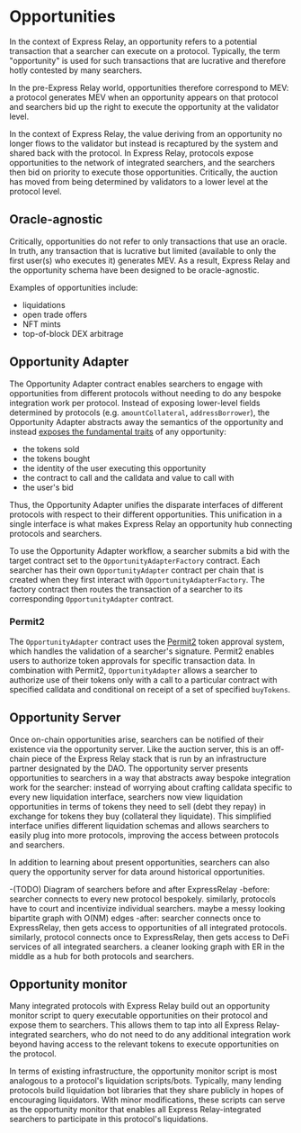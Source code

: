 # Opportunities

In the context of Express Relay, an opportunity refers to a potential transaction that a searcher can execute on a protocol. Typically, the term "opportunity" is used for such transactions that are lucrative and therefore hotly contested by many searchers. 

In the pre-Express Relay world, opportunities therefore correspond to MEV: a protocol generates MEV when an opportunity appears on that protocol and searchers bid up the right to execute the opportunity at the validator level.

In the context of Express Relay, the value deriving from an opportunity no longer flows to the validator but instead is recaptured by the system and shared back with the protocol. In Express Relay, protocols expose opportunities to the network of integrated searchers, and the searchers then bid on priority to execute those opportunities. Critically, the auction has moved from being determined by validators to a lower level at the protocol level.

## Oracle-agnostic

Critically, opportunities do not refer to only transactions that use an oracle. In truth, any transaction that is lucrative but limited (available to only the first user(s) who executes it) generates MEV. As a result, Express Relay and the opportunity schema have been designed to be oracle-agnostic.

Examples of opportunities include:
- liquidations
- open trade offers
- NFT mints
- top-of-block DEX arbitrage

## Opportunity Adapter

The Opportunity Adapter contract enables searchers to engage with opportunities from different protocols without needing to do any bespoke integration work per protocol. Instead of exposing lower-level fields determined by protocols (e.g. `amountCollateral`, `addressBorrower`), the Opportunity Adapter abstracts away the semantics of the opportunity and instead [exposes the fundamental traits](https://github.com/pyth-network/per/blob/30c3fc695034f518225f8255ebe8423604e8aca3/contracts/src/opportunity-adapter/Structs.sol#L20-L23) of any opportunity:
- the tokens sold
- the tokens bought
- the identity of the user executing this opportunity
- the contract to call and the calldata and value to call with
- the user's bid

Thus, the Opportunity Adapter unifies the disparate interfaces of different protocols with respect to their different opportunities. This unification in a single interface is what makes Express Relay an opportunity hub connecting protocols and searchers.

To use the Opportunity Adapter workflow, a searcher submits a bid with the target contract set to the `OpportunityAdapterFactory` contract. Each searcher has their own `OpportunityAdapter` contract per chain that is created when they first interact with `OpportunityAdapterFactory`. The factory contract then routes the transaction of a searcher to its corresponding `OpportunityAdapter` contract.

### Permit2

The `OpportunityAdapter` contract uses the [Permit2](https://github.com/Uniswap/permit2) token approval system, which handles the validation of a searcher's signature. Permit2 enables users to authorize token approvals for specific transaction data. In combination with Permit2, `OpportunityAdapter` allows a searcher to authorize use of their tokens only with a call to a particular contract with specified calldata and conditional on receipt of a set of specified `buyTokens`.

## Opportunity Server

Once on-chain opportunities arise, searchers can be notified of their existence via the opportunity server. Like the auction server, this is an off-chain piece of the Express Relay stack that is run by an infrastructure partner designated by the DAO. The opportunity server presents opportunities to searchers in a way that abstracts away bespoke integration work for the searcher: instead of worrying about crafting calldata specific to every new liquidation interface, searchers now view liquidation opportunities in terms of tokens they need to sell (debt they repay) in exchange for tokens they buy (collateral they liquidate). This simplified interface unifies different liquidation schemas and allows searchers to easily plug into more protocols, improving the access between protocols and searchers.

In addition to learning about present opportunities, searchers can also query the opportunity server for data around historical opportunities.

-(TODO) Diagram of searchers before and after ExpressRelay
-before: searcher connects to every new protocol bespokely.  similarly, protocols have to court and incentivize individual searchers. maybe a messy looking bipartite graph with O(NM) edges
-after: searcher connects once to ExpressRelay, then gets access to opportunities of all integrated protocols. similarly, protocol connects once to ExpressRelay, then gets access to DeFi services of all integrated searchers. a cleaner looking graph with ER in the middle as a hub for both protocols and searchers.

## Opportunity monitor

Many integrated protocols with Express Relay build out an opportunity monitor script to query executable opportunities on their protocol and expose them to searchers. This allows them to tap into all Express Relay-integrated searchers, who do not need to do any additional integration work beyond having access to the relevant tokens to execute opportunities on the protocol.

In terms of existing infrastructure, the opportunity monitor script is most analogous to a protocol's liquidation scripts/bots. Typically, many lending protocols build liquidation bot libraries that they share publicly in hopes of encouraging liquidators. With minor modifications, these scripts can serve as the opportunity monitor that enables all Express Relay-integrated searchers to participate in this protocol's liquidations.